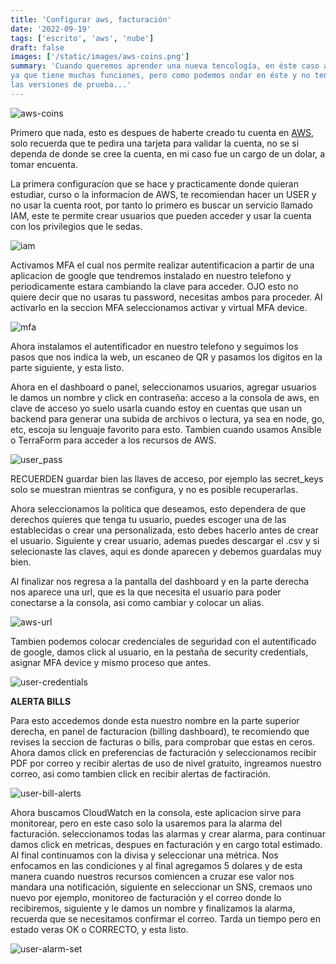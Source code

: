 ```yaml
---
title: 'Configurar aws, facturación'
date: '2022-09-19'
tags: ['escrito', 'aws', 'nube']
draft: false
images: ['/static/images/aws-coins.png']
summary: 'Cuando queremos aprender una nueva tencología, en éste caso aws, puede surgirnos la duda de como configurarlo 
ya que tiene muchas funciones, pero como podemos ondar en éste y no tener cargos por pasarnos de los que nos ofrece
las versiones de prueba...'
---
```


![aws-coins](/static/images/aws-coins.png)

Primero que nada, esto es despues de haberte creado tu cuenta en [AWS](aws.amazon.com/free/), solo recuerda que te
pedira una tarjeta para validar la cuenta, no se si dependa de donde se cree la cuenta, en mi caso fue un cargo de
un dolar, a tomar encuenta.

La primera configuracíon que se hace y practicamente donde quieran estudiar, curso o la informacion de AWS, te
recomiendan hacer un USER y no usar la cuenta root, por tanto lo primero es buscar un servicio llamado IAM, este te
permite crear usuarios que pueden acceder y usar la cuenta con los privilegios que le sedas.

![iam](/static/images/iam.png)

Activamos MFA el cual nos permite realizar autentificacion a partir de una aplicacion de google que tendremos
instalado en nuestro telefono y periodicamente estara cambiando la clave para acceder. OJO esto no quiere decir
que no usaras tu password, necesitas ambos para proceder. Al activarlo en la seccion MFA seleccionamos activar
y virtual MFA device.

![mfa](/static/images/mfa.png)

Ahora instalamos el autentificador en nuestro telefono y seguimos los pasos que nos indica la web, un escaneo de QR
y pasamos los digitos en la parte siguiente, y esta listo.

Ahora en el dashboard o panel, seleccionamos usuarios, agregar usuarios le damos un nombre y click en contraseña:
acceso a la consola de aws, en clave de acceso yo suelo usarla cuando estoy en cuentas que usan un backend para
generar una subida de archivos o lectura, ya sea en node, go, etc, escoja su lenguaje favorito para esto.
Tambien cuando usamos Ansible o TerraForm para acceder a los recursos de AWS.

![user_pass](/static/images/user_pass.png)

RECUERDEN guardar bien las llaves de acceso, por ejemplo las secret_keys solo se muestran mientras se configura, y no
es posible recuperarlas.

Ahora seleccionamos la politica que deseamos, esto dependera de que derechos quieres que tenga tu usuario, puedes
escoger una de las establecidas o crear una personalizada, esto debes hacerlo antes de crear el usuario.
Siguiente y crear usuario, ademas puedes descargar el .csv y si selecionaste las claves, aqui es donde aparecen y debemos
guardalas muy bien.

Al finalizar nos regresa a la pantalla del dashboard y en la parte derecha nos aparece una url, que es la que necesita
el usuario para poder conectarse a la consola, asi como cambiar y colocar un alias.

![aws-url](/static/images/aws-url.png)

Tambien podemos colocar credenciales de seguridad con el autentificado de google, damos click al usuario, en la pestaña
de security credentials, asignar MFA device y mismo proceso que antes.

![user-credentials](/static/images/user-credentials.png)

**ALERTA BILLS**

Para esto accedemos donde esta nuestro nombre en la parte superior derecha, en panel de facturacion (billing dashboard),
te recomiendo que revises la seccion de facturas o bills, para comprobar que estas en ceros.
Ahora damos click en preferencias de facturación y seleccionamos recibir PDF por correo y recibir alertas de uso de nivel
gratuito, ingreamos nuestro correo, asi como tambien click en recibir alertas de factiración.

![user-bill-alerts](/static/images/user-bill-alerts.png)

Ahora buscamos CloudWatch en la consola, este aplicacion sirve para monitorear, pero en este caso solo la usaremos para
la alarma del facturación. seleccionamos todas las alarmas y crear alarma, para continuar damos click en metricas,
despues en facturación y en cargo total estimado. Al final continuamos con la divisa y seleccionar una métrica.
Nos enfocamos en las condiciones y al final agregamos 5 dolares y de esta manera cuando nuestros recursos comiencen a
cruzar ese valor nos mandara una notificación, siguiente en seleccionar un SNS, cremaos uno nuevo por ejemplo,
monitoreo de facturación y el correo donde lo recibiremos, siguiente y le damos un nombre y finalizamos la alarma,
recuerda que se necesitamos confirmar el correo. Tarda un tiempo pero en estado veras OK o CORRECTO, y esta listo.

![user-alarm-set](/static/images/user-alarm-set.png)
